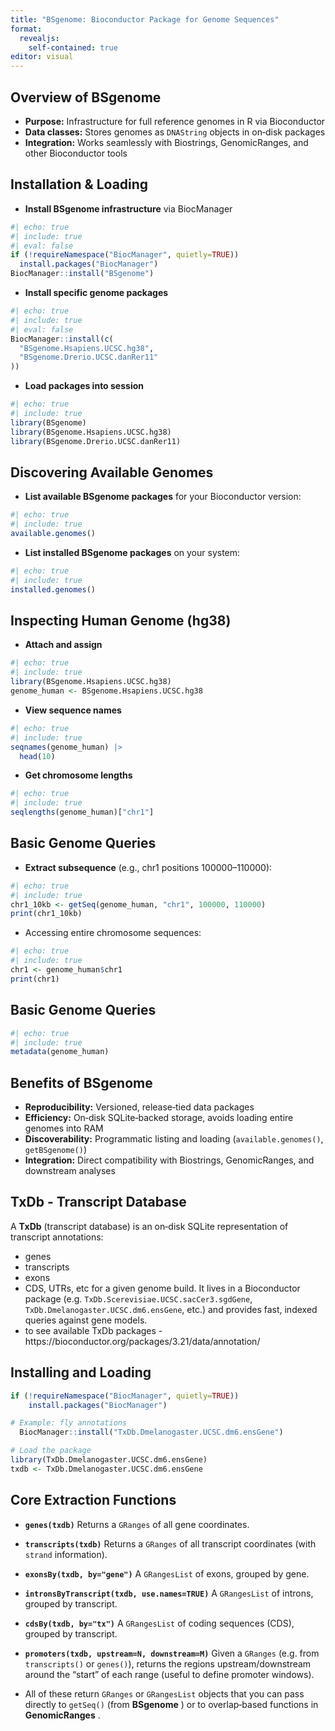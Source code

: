 ```yaml
---
title: "BSgenome: Bioconductor Package for Genome Sequences"
format:
  revealjs:
    self-contained: true
editor: visual
---
```

<style>
.reveal {
  font-size: 160%;
}
</style>

## Overview of BSgenome

- **Purpose:**  Infrastructure for full reference genomes in R via Bioconductor
- **Data classes:**  Stores genomes as `DNAString` objects in on‑disk packages
- **Integration:**  Works seamlessly with Biostrings, GenomicRanges, and other Bioconductor tools


## Installation & Loading

- **Install BSgenome infrastructure**  via BiocManager

```r
#| echo: true
#| include: true
#| eval: false
if (!requireNamespace("BiocManager", quietly=TRUE))
  install.packages("BiocManager")
BiocManager::install("BSgenome")
```

- **Install specific genome packages**

```r
#| echo: true
#| include: true
#| eval: false
BiocManager::install(c(
  "BSgenome.Hsapiens.UCSC.hg38",
  "BSgenome.Drerio.UCSC.danRer11"
))
```

- **Load packages into session**

```r
#| echo: true
#| include: true
library(BSgenome)
library(BSgenome.Hsapiens.UCSC.hg38)
library(BSgenome.Drerio.UCSC.danRer11)
```

## Discovering Available Genomes
- **List available BSgenome packages**  for your Bioconductor version:
```r
#| echo: true
#| include: true
available.genomes()
```
- **List installed BSgenome packages**  on your system:
```r
#| echo: true
#| include: true
installed.genomes()
```

## Inspecting Human Genome (hg38)


- **Attach and assign**

```r
#| echo: true
#| include: true
library(BSgenome.Hsapiens.UCSC.hg38)
genome_human <- BSgenome.Hsapiens.UCSC.hg38
```
- **View sequence names**
```r
#| echo: true
#| include: true
seqnames(genome_human) |>
  head(10)
```

- **Get chromosome lengths**
```r
#| echo: true
#| include: true
seqlengths(genome_human)["chr1"]
```


## Basic Genome Queries


- **Extract subsequence**  (e.g., chr1 positions 100000–110000):

```r
#| echo: true
#| include: true
chr1_10kb <- getSeq(genome_human, "chr1", 100000, 110000)
print(chr1_10kb)
```
- Accessing entire chromosome sequences:
```r
#| echo: true
#| include: true
chr1 <- genome_human$chr1
print(chr1)
```
## Basic Genome Queries
```r
#| echo: true
#| include: true
metadata(genome_human)
```

## Benefits of BSgenome

- **Reproducibility:**  Versioned, release‑tied data packages
- **Efficiency:**  On‑disk SQLite‑backed storage, avoids loading entire genomes into RAM
- **Discoverability:**  Programmatic listing and loading (`available.genomes()`, `getBSgenome()`)
- **Integration:**  Direct compatibility with Biostrings, GenomicRanges, and downstream analyses


## TxDb - Transcript Database

A **TxDb**  (transcript database) is an on‑disk SQLite representation of transcript annotations:

- genes
- transcripts
- exons
- CDS, UTRs, etc
for a given genome build. It lives in a Bioconductor package (e.g. `TxDb.Scerevisiae.UCSC.sacCer3.sgdGene`, `TxDb.Dmelanogaster.UCSC.dm6.ensGene`, etc.) and provides fast, indexed queries against gene models.
- to see available TxDb packages - https://bioconductor.org/packages/3.21/data/annotation/

## Installing and Loading


```r
if (!requireNamespace("BiocManager", quietly=TRUE))
    install.packages("BiocManager")

# Example: fly annotations
  BiocManager::install("TxDb.Dmelanogaster.UCSC.dm6.ensGene")

# Load the package
library(TxDb.Dmelanogaster.UCSC.dm6.ensGene)
txdb <- TxDb.Dmelanogaster.UCSC.dm6.ensGene
```


## Core Extraction Functions


- **`genes(txdb)`** Returns a `GRanges` of all gene coordinates.

- **`transcripts(txdb)`**  Returns a `GRanges` of all transcript coordinates (with `strand` information).

- **`exonsBy(txdb, by="gene")`** A `GRangesList` of exons, grouped by gene.

- **`intronsByTranscript(txdb, use.names=TRUE)`** A `GRangesList` of introns, grouped by transcript.

- **`cdsBy(txdb, by="tx")`** A `GRangesList` of coding sequences (CDS), grouped by transcript.

- **`promoters(txdb, upstream=N, downstream=M)`**  Given a `GRanges` (e.g. from `transcripts()` or `genes()`), returns the regions upstream/downstream around the “start” of each range (useful to define promoter windows).

- All of these return `GRanges` or `GRangesList` objects that you can pass directly to `getSeq()` (from **BSgenome** ) or to overlap‐based functions in **GenomicRanges** .

